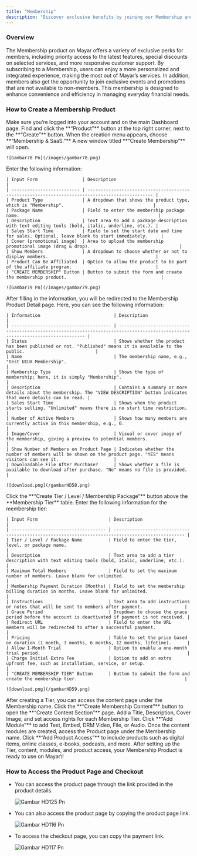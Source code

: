 ```yaml
---
title: "Membership"
description: "Discover exclusive benefits by joining our Membership and enjoy a whole new experience!"
---
```


### Overview

The Membership product on Mayar offers a variety of exclusive perks for members, including priority access to the latest features, special discounts on selected services, and more responsive customer support. By subscribing to a Membership, users can enjoy a more personalized and integrated experience, making the most out of Mayar’s services. In addition, members also get the opportunity to join exclusive events and promotions that are not available to non-members. This membership is designed to enhance convenience and efficiency in managing everyday financial needs.

### How to Create a Membership Product

<Steps>
  <Step title="Log in to Mayar Dashboard">
    Make sure you’re logged into your account and on the main Dashboard page.
  </Step>
  <Step title='Click “Product"'>
    Find and click the **“Product”** button at the top right corner, next to the **“Create”** button.
  </Step>
  <Step title="Select “Membership & SaaS”">
    When the creation menu appears, choose **“Membership & SaaS.”** A new window titled **“Create Membership”** will open.

    ![Gambar78 Pn](/images/gambar78.png)
  </Step>
  <Step title="Fill in Membership Product Details">
    Enter the following information:

    | Input Form                 | Description                                                                                     |
    | -------------------------- | ----------------------------------------------------------------------------------------------- |
    | Product Type               | A dropdown that shows the product type, which is "Membership".                                  |
    | Package Name               | Field to enter the membership package name.                                                     |
    | Description                | Text area to add a package description with text editing tools (bold, italic, underline, etc.). |
    | Sales Start Time           | Field to set the start date and time for sales. Optional, leave blank to start immediately.     |
    | Cover (promotional image)  | Area to upload the membership promotional image (drag & drop).                                  |
    | Show Members               | A dropdown to choose whether or not to display members.                                         |
    | Product Can Be Affiliated  | Option to allow the product to be part of the affiliate program.                                |
    | "CREATE MEMBERSHIP" Button | Button to submit the form and create the membership product.                                    |

    ![Gambar79 Pn](/images/gambar79.png)
  </Step>
  <Step title="Access Membership Product Detail Page">
    After filling in the information, you will be redirected to the Membership Product Detail page. Here, you can see the following information:

    | Information                            | Description                                                                                                                     |
    | -------------------------------------- | ------------------------------------------------------------------------------------------------------------------------------- |
    | Status                                 | Shows whether the product has been published or not. "Published" means it is available to the public.                           |
    | Name                                   | The membership name, e.g., "test UIUX Membership".                                                                              |
    | Membership Type                        | Shows the type of membership; here, it is simply "Membership".                                                                  |
    | Description                            | Contains a summary or more details about the membership. The "VIEW DESCRIPTION" button indicates that more details can be read. |
    | Sales Start Time                       | Shows when the product starts selling. "Unlimited" means there is no start time restriction.                                    |
    | Number of Active Members               | Shows how many members are currently active in this membership, e.g., 0.                                                        |
    | Image/Cover                            | Visual or cover image of the membership, giving a preview to potential members.                                                 |
    | Show Number of Members on Product Page | Indicates whether the number of members will be shown on the product page. "YES" means visitors can see it.                     |
    | Downloadable File After Purchase?      | Shows whether a file is available to download after purchase. "No" means no file is provided.                                   |

    ![download.png](/gambarHD58.png)
  </Step>
  <Step title="Create Membership Tier">
    Click the **“Create Tier / Level / Membership Package”** button above the **Membership Tier** table.
  </Step>
  <Step title="Fill in Membership Tier Details">
    Enter the following information for the membership tier:

    | Input Form                           | Description                                                                                       |
    | ------------------------------------ | ------------------------------------------------------------------------------------------------- |
    | Tier / Level / Package Name          | Field to enter the tier, level, or package name.                                                  |
    | Description                          | Text area to add a tier description with text editing tools (bold, italic, underline, etc.).      |
    | Maximum Total Members                | Field to set the maximum number of members. Leave blank for unlimited.                            |
    | Membership Payment Duration (Months) | Field to set the membership billing duration in months. Leave blank for unlimited.                |
    | Instructions                         | Text area to add instructions or notes that will be sent to members after payment.                |
    | Grace Period                         | Dropdown to choose the grace period before the account is deactivated if payment is not received. |
    | Redirect URL                         | Field to enter the URL members will be redirected to after a successful payment.                  |
    | Pricing                              | Table to set the price based on duration (1 month, 3 months, 6 months, 12 months, lifetime).      |
    | Allow 1-Month Trial                  | Option to enable a one-month trial period.                                                        |
    | Charge Initial Extra Fee             | Option to add an extra upfront fee, such as installation, service, or setup.                      |
    | "CREATE MEMBERSHIP TIER" Button      | Button to submit the form and create the membership tier.                                         |

    ![download.png](/gambarHD59.png)
  </Step>
  <Step title="Access Membership Content Page">
    After creating a Tier, you can access the content page under the Membership name.
  </Step>
  <Step title="Create Membership Content">
    Click the **“Create Membership Content”** button to open the **“Create Content Section”** page.
  </Step>
  <Step title="Fill in Content Configuration">
    Add a Title, Description, Cover Image, and set access rights for each Membership Tier.
  </Step>
  <Step title="Create Content Modules">
    Click **“Add Module”** to add Text, Embed, DRM Video, File, or Audio.
  </Step>
  <Step title="Access Product Page">
    Once the content modules are created, access the Product page under the Membership name.
  </Step>
  <Step title="Add Products to Membership Tier">
    Click **“Add Product Access”** to include products such as digital items, online classes, e-books, podcasts, and more.
  </Step>
  <Step title="Finish">
    After setting up the Tier, content, modules, and product access, your Membership Product is ready to use on Mayar\!
  </Step>
</Steps>

### How to Access the Product Page and Checkout

- You can access the product page through the link provided in the product details.

  ![Gambar HD125 Pn](/images/gambarHD125.png)
- You can also access the product page by copying the product page link.

  ![Gambar HD116 Pn](/images/gambarHD116.png)
- To access the checkout page, you can copy the payment link.

  ![Gambar HD117 Pn](/images/gambarHD117.png)